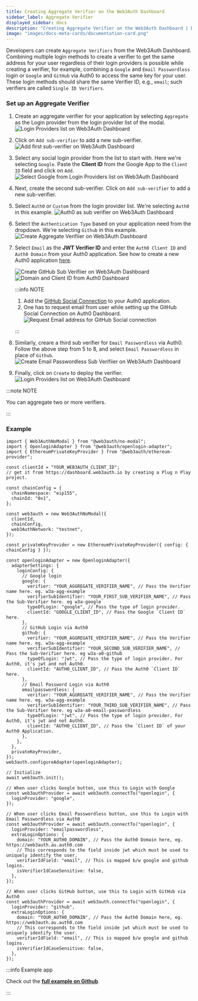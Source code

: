 ```yaml
---
title: Creating Aggregate Verifier on the Web3Auth Dashboard
sidebar_label: Aggregate Verifier
displayed_sidebar: docs
description: "Creating Aggregate Verifier on the Web3Auth Dashboard | Documentation - Web3Auth"
image: "images/docs-meta-cards/documentation-card.png"
---
```


Developers can create `Aggregate Verifiers` from the Web3Auth Dashboard. Combining multiple login methods to create a verifier to get the same address
for your user regardless of their login providers is possible while creating a verifier, for example, combining a `Google` and `Email Passwordless`
login or `Google` and `GitHub` via Auth0 to access the same key for your user. These login methods should share the same Verifier ID, e.g., `email`;
such verifiers are called `Single ID Verifiers`.

### Set up an Aggregate Verifier

1. Create an aggregate verifier for your application by selecting `Aggregate` as the Login provider from the login provider list of the modal.
   ![Login Providers list on Web3Auth Dashboard](/dashboard/verifiers/login-providers-list.png)
2. Click on `Add sub-verifier` to add a new sub-verifier.
   ![Add first sub-verifier on Web3Auth Dashboard](/dashboard/verifiers/aggregate-verifier/1.png)
3. Select any social login provider from the list to start with. Here we're selecting `Google`. Paste the **Client ID** from the Google App to the
   `Client ID` field and click on `Add`.
   ![Select Google from Login Providers list on Web3Auth Dashboard](/dashboard/verifiers/aggregate-verifier/2.png)
4. Next, create the second sub-verifier. Click on `Add sub-verifier` to add a new sub-verifier.
5. Select `Auth0` or `Custom` from the login provider list. We're selecting `Auth0` in this example.
   ![Auth0 as sub verifier on Web3Auth Dashboard](/dashboard/verifiers/aggregate-verifier/3.png)
6. Select the `Authentication Type` based on your application need from the dropdown. We're selecting `Github` in this example.
   ![Create Aggregate Verifiier on Web3Auth Dashboard](/dashboard/verifiers/aggregate-verifier/3.png)
7. Select `Email` as the **JWT Verifier ID** and enter the `Auth0 Client ID` and `Auth0 Domain` from your Auth0 application. See how to create a new
   Auth0 application [here](https://auth0.com/docs/quickstart/webapp/).

   ![Create GitHub Sub Verifiier on Web3Auth Dashboard](/dashboard/verifiers/aggregate-verifier/4.png)
   ![Domain and Client ID from Auth0 Dashboard](/dashboard/verifiers/aggregate-verifier/av-a0-github.png)

   :::info NOTE

   1. Add the [GitHub Social Connection](https://marketplace.auth0.com/integrations/github-social-connection) to your Auth0 application.
   2. One has to request email from user while setting up the GitHub Social Connection on Auth0 Dashboard.
      ![Request Email address for GitHub Social connection](/dashboard/verifiers/aggregate-verifier/av-a0-github-email.png)

   :::

8. Similarly, creare a third sub verifier for `Email Passwordless` via Auth0. Follow the above step from 5 to 8, and select `Email Passwordless` in
   place of `Github`. ![Create Email Passwordless Sub Verifiier on Web3Auth Dashboard](/dashboard/verifiers/aggregate-verifier/5.png)
9. Finally, click on `Create` to deploy the verifier. ![Login Providers list on Web3Auth Dashboard](/dashboard/verifiers/aggregate-verifier/6.png)

:::note NOTE

You can aggregate two or more verifiers.

:::

### Example

```tsx
import { Web3AuthNoModal } from "@web3auth/no-modal";
import { OpenloginAdapter } from "@web3auth/openlogin-adapter";
import { EthereumPrivateKeyProvider } from "@web3auth/ethereum-provider";

const clientId = "YOUR_WEB3AUTH_CLIENT_ID";
// get it from https://dashboard.web3auth.io by creating a Plug n Play project.

const chainConfig = {
  chainNamespace: "eip155",
  chainId: "0x1",
};

const web3auth = new Web3AuthNoModal({
  clientId,
  chainConfig,
  web3AuthNetwork: "testnet",
});

const privateKeyProvider = new EthereumPrivateKeyProvider({ config: { chainConfig } });

const openloginAdapter = new OpenloginAdapter({
  adapterSettings: {
    loginConfig: {
      // Google login
      google: {
        verifier: "YOUR_AGGREGATE_VERIFIER_NAME", // Pass the Verifier name here. eg. w3a-agg-example
        verifierSubIdentifier: "YOUR_FIRST_SUB_VERIFIER_NAME", // Pass the Sub-Verifier here. eg w3a-google
        typeOfLogin: "google", // Pass the type of login provider.
        clientId: "GOOGLE_CLIENT_ID", // Pass the Google `Client ID` here.
      },
      // GitHub Login via Auth0
      github: {
        verifier: "YOUR_AGGREGATE_VERIFIER_NAME", // Pass the Verifier name here. eg. w3a-agg-example
        verifierSubIdentifier: "YOUR_SECOND_SUB_VERIFIER_NAME", // Pass the Sub-Verifier here. eg w3a-a0-github
        typeOfLogin: "jwt", // Pass the type of login provider. For Auth0, it's jwt and not Auth0.
        clientId: "AUTH0_CLIENT_ID", // Pass the Auth0 `Client ID` here.
      },
      // Email Password Login via Auth0
      emailpasswordless: {
        verifier: "YOUR_AGGREGATE_VERIFIER_NAME", // Pass the Verifier name here. eg. w3a-agg-example
        verifierSubIdentifier: "YOUR_THIRD_SUB_VERIFIER_NAME", // Pass the Sub-Verifier here. eg w3a-a0-email-passwordless
        typeOfLogin: "jwt", // Pass the type of login provider. For Auth0, it's jwt and not Auth0.
        clientId: "AUTH0_CLIENT_ID", // Pass the `Client ID` of your Auth0 Application.
      },
    },
  },
  privateKeyProvider,
});
web3auth.configureAdapter(openloginAdapter);

// Initialize
await web3auth.init();

// When user clicks Google button, use this to Login with Google
const web3authProvider = await web3auth.connectTo("openlogin", {
  loginProvider: "google",
});

// When user clicks Email Passwordless button, use this to Login with Email Passwordless via Auth0
const web3authProvider = await web3auth.connectTo("openlogin", {
  loginProvider: "emailpasswordless",
  extraLoginOptions: {
    domain: "YOUR_AUTH0_DOMAIN", // Pass the Auth0 Domain here, eg. https://web3auth.au.auth0.com
    // This corresponds to the field inside jwt which must be used to uniquely identify the user.
    verifierIdField: "email", // This is mapped b/w google and github logins.
    isVerifierIdCaseSensitive: false,
  },
});

// When user clicks GitHub button, use this to Login with GitHub via Auth0
const web3authProvider = await web3auth.connectTo("openlogin", {
  loginProvider: "github",
  extraLoginOptions: {
    domain: "YOUR_AUTH0_DOMAIN", // Pass the Auth0 Domain here, eg. https://web3auth.au.auth0.com
    // This corresponds to the field inside jwt which must be used to uniquely identify the user.
    verifierIdField: "email", // This is mapped b/w google and github logins.
    isVerifierIdCaseSensitive: false,
  },
});
```

:::info Example app

Check out the
[**full example on Github**](https://github.com/Web3Auth/web3auth-pnp-examples/tree/main/web-no-modal-sdk/custom-authentication/aggregate-verifiers/auth0-google-aggregate-react-no-modal-example).

:::
